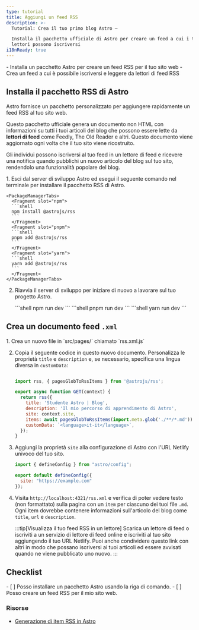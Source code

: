 ```yaml
---
type: tutorial
title: Aggiungi un feed RSS
description: >-
  Tutorial: Crea il tuo primo blog Astro —

  Installa il pacchetto ufficiale di Astro per creare un feed a cui i tuoi
  lettori possono iscriversi
i18nReady: true
---
```


<PreCheck>
  - Installa un pacchetto Astro per creare un feed RSS per il tuo sito web
  - Crea un feed a cui è possibile iscriversi e leggere da lettori di feed RSS
</PreCheck>

## Installa il pacchetto RSS di Astro

Astro fornisce un pacchetto personalizzato per aggiungere rapidamente un feed RSS al tuo sito web.

Questo pacchetto ufficiale genera un documento non HTML con informazioni su tutti i tuoi articoli del blog che possono essere lette da **lettori di feed** come Feedly, The Old Reader e altri. Questo documento viene aggiornato ogni volta che il tuo sito viene ricostruito.

Gli individui possono iscriversi al tuo feed in un lettore di feed e ricevere una notifica quando pubblichi un nuovo articolo del blog sul tuo sito, rendendolo una funzionalità popolare del blog.

<Steps>
1. Esci dal server di sviluppo Astro ed esegui il seguente comando nel terminale per installare il pacchetto RSS di Astro.

    <PackageManagerTabs>
      <Fragment slot="npm">
      ```shell
      npm install @astrojs/rss
      ```
      </Fragment>
      <Fragment slot="pnpm">
      ```shell
      pnpm add @astrojs/rss
      ```
      </Fragment>
      <Fragment slot="yarn">
      ```shell
      yarn add @astrojs/rss
      ```
      </Fragment>
    </PackageManagerTabs>

2. Riavvia il server di sviluppo per iniziare di nuovo a lavorare sul tuo progetto Astro.

    <PackageManagerTabs>
      <Fragment slot="npm">
      ```shell
      npm run dev
      ```
      </Fragment>
      <Fragment slot="pnpm">
      ```shell
      pnpm run dev
      ```
      </Fragment>
      <Fragment slot="yarn">
      ```shell
      yarn run dev
      ```
      </Fragment>
    </PackageManagerTabs>
</Steps>

## Crea un documento feed `.xml`

<Steps>
1. Crea un nuovo file in `src/pages/` chiamato `rss.xml.js`

2. Copia il seguente codice in questo nuovo documento. Personalizza le proprietà `title` e `description` e, se necessario, specifica una lingua diversa in `customData`:

    ```js title="src/pages/rss.xml.js"

    import rss, { pagesGlobToRssItems } from '@astrojs/rss';

    export async function GET(context) {
      return rss({
        title: 'Studente Astro | Blog',
        description: 'Il mio percorso di apprendimento di Astro',
        site: context.site,
        items: await pagesGlobToRssItems(import.meta.glob('./**/*.md')),
        customData: `<language>it-it</language>`,
      });
    }
    ```

3. Aggiungi la proprietà `site` alla configurazione di Astro con l'URL Netlify univoco del tuo sito.

    ```js title="astro.config.mjs" ins={4}
    import { defineConfig } from "astro/config";

    export default defineConfig({
      site: "https://example.com"
    });
    ```

4. Visita `http://localhost:4321/rss.xml` e verifica di poter vedere testo (non formattato) sulla pagina con un `item` per ciascuno dei tuoi file `.md`. Ogni item dovrebbe contenere informazioni sull'articolo del blog come `title`, `url` e `description`.

    :::tip[Visualizza il tuo feed RSS in un lettore]
    Scarica un lettore di feed o iscriviti a un servizio di lettore di feed online e iscriviti al tuo sito aggiungendo il tuo URL Netlify. Puoi anche condividere questo link con altri in modo che possano iscriversi ai tuoi articoli ed essere avvisati quando ne viene pubblicato uno nuovo.
    :::

</Steps>

<Box icon="check-list">

## Checklist

<Checklist>
- [ ] Posso installare un pacchetto Astro usando la riga di comando.
- [ ] Posso creare un feed RSS per il mio sito web.
</Checklist>
</Box>

### Risorse

- [Generazione di item RSS in Astro](/it/recipes/rss/#using-glob-imports)
